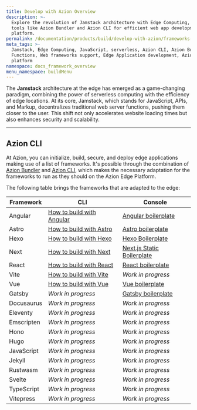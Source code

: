 ```yaml
---
title: Develop with Azion Overview
description: >-
  Explore the revolution of Jamstack architecture with Edge Computing, using
  tools like Azion Bundler and Azion CLI for efficient web app development on the Azion
  platform.
permalink: /documentation/products/build/develop-with-azion/frameworks-specific/overview/
meta_tags: >-
  Jamstack, Edge Computing, JavaScript, serverless, Azion CLI, Azion Bundler, Edge
  Functions, Web frameworks support, Edge Application development, Azion
  platform
namespace: docs_framework_overview
menu_namespace: buildMenu
---
```




The **Jamstack** architecture at the edge has emerged as a game-changing paradigm, 
combining the power of serverless computing with the efficiency of edge locations. At its core, Jamstack, 
which stands for JavaScript, APIs, and Markup, decentralizes traditional web server functions, pushing them closer to the user. 
This shift not only accelerates website loading times but also enhances security and scalability.

---

## Azion CLI 

At Azion, you can initialize, build, secure, and deploy edge applications making use of a list of frameworks. It's possible through the combination of [Azion Bundler](https://github.com/aziontech/bundler) and [Azion CLI](/en/documentation/products/azion-cli/overview/), which
makes the necessary adaptation for the frameworks to run as they should on the Azion Edge Platform.

The following table brings the frameworks that are adapted to the edge: 

| Framework | CLI | Console |
| --- | --- | --- |
| Angular | [How to build with Angular](/en/documentation/products/cli/frameworks/angular/) | [Angular boilerplate](/en/documentation/products/guides/angular-boilerplate/) |
| Astro | [How to build with Astro](/en/documentation/products/cli/frameworks/astro/) | [Astro boilerplate](/en/documentation/products/guides/astro-boilerplate/) |
| Hexo | [How to build with Hexo](/en/documentation/products/cli/frameworks/hexo/)| [Hexo Boilerplate](/en/documentation/products/guides/hexo-boilerplate/) |
| Next | [How to build with Next](/en/documentation/products/cli/frameworks/next/) | [Next.js Static Boilerplate](/en/documentation/products/guides/nextjs-static-boilerplate/) |
| React | [How to build with React](/en/documentation/products/cli/frameworks/react/) | [React boilerplate](/en/documentation/products/guides/react-boilerplate/)|
| Vite | [How to build with Vite](/en/documentation/products/cli/frameworks/vite/)| *Work in progress* |
| Vue | [How to build with Vue](/en/documentation/products/cli/frameworks/vue/) | [Vue boilerplate](/en/documentation/products/guides/vue-boilerplate/)|
| Gatsby | *Work in progress* | [Gatsby boilerplate](/en/documentation/products/guides/gatsby-boilerplate/)|
| Docusaurus | *Work in progress* | *Work in progress* |
| Eleventy | *Work in progress* | *Work in progress* |
| Emscripten | *Work in progress* | *Work in progress* |
| Hono | *Work in progress* | *Work in progress* |
| Hugo | *Work in progress* | *Work in progress* |
| JavaScript | *Work in progress* | *Work in progress* |
| Jekyll | *Work in progress* | *Work in progress* |
| Rustwasm | *Work in progress* | *Work in progress* |
| Svelte | *Work in progress* | *Work in progress* |
| TypeScript | *Work in progress* | *Work in progress* |
| Vitepress | *Work in progress* | *Work in progress* |



<LinkButton link="/en/documentation/products/devtools/azion-edge-runtime/frameworks-compatibility/" label="Go to supported Web Frameworks" severity="secondary" target="_blank" />
<LinkButton link="/en/documentation/products/edge-application/edge-functions/runtime-apis/javascript/" label="Go to supported Web APIs" severity="secondary" target="_blank" />
<LinkButton link="/en/documentation/products/azion-edge-runtime/compatibility/node/" label="Go to node.js support reference" severity="secondary" target="_blank" />

<br />
